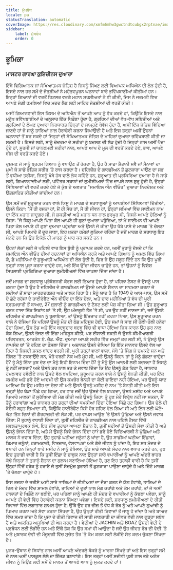 ```yaml
---
title: ਮੁੱਖਬੰਧ
locale: pa
statusTranslation: automatic
coverImage: https://res.cloudinary.com/xmfm6mhw3gwctndtcubgx2rptnae/image/upload/v1741354450/small_cover_tratado_esoterico_de_astrologia_hermetica_6210a35442.webp
sidebar:
    label: ਮੁੱਖਬੰਧ
    order: 0
---
```

## ਭੂਮਿਕਾ

### ਮਾਸਟਰ ਗਾਰਘਾ ਕੁਇਚੀਨਸ ਦੁਆਰਾ

ਇੱਥੇ ਵਿਗਿਆਨਕ ਜਾਂ ਸੰਖਿਆਤਮਕ ਜੋਤਿਸ਼ ਹੈ ਜਿਸਨੂੰ ਸਿੱਖਣ ਲਈ ਵਿਆਪਕ ਅਧਿਐਨ ਦੀ ਲੋੜ ਹੁੰਦੀ ਹੈ, ਇਸਦੇ ਨਾਲ ਹਰ ਸਮੇਂ ਦੇ ਜੋਤਸ਼ੀਆਂ ਨੇ ਮਹੱਤਵਪੂਰਨ ਘਟਨਾਵਾਂ ਬਾਰੇ ਭਵਿੱਖਬਾਣੀਆਂ ਕੀਤੀਆਂ ਹਨ। ਇਨ੍ਹਾਂ ਗਿਆਨਾਂ ਦੀ ਵਰਤੋਂ ਹਿਟਲਰ ਵਰਗੇ ਮਹਾਨ ਸ਼ਖਸੀਅਤਾਂ ਨੇ ਵੀ ਕੀਤੀ, ਜਿਸ ਨੇ ਜਰਮਨੀ ਵਿਚ ਆਪਣੇ ਜੰਗੀ ਹਮਲਿਆਂ ਵਿਚ ਮਦਦ ਲੈਣ ਲਈ ਮਾਹਿਰ ਜੋਤਸ਼ੀਆਂ ਦੀ ਵਰਤੋਂ ਕੀਤੀ।

ਅਸੀਂ ਗਿਆਨਵਾਦੀ ਇਸ ਕਿਸਮ ਦੇ ਅਧਿਐਨ ਤੋਂ ਆਪਣੇ ਆਪ ਨੂੰ ਵੱਖ ਕਰਦੇ ਹਾਂ, ਕਿਉਂਕਿ ਇਸਦੇ ਨਾਲ ਮਨੁੱਖ ਭਵਿੱਖਬਾਣੀਆਂ ਦੇ ਅਨੁਸਾਰ ਇੱਕ ਖਿਡੌਣਾ ਹੁੰਦਾ ਹੈ, ਗ੍ਰਹਿਆਂ ਦੀਆਂ ਵੱਖ-ਵੱਖ ਸਥਿਤੀਆਂ ਅਤੇ ਗ੍ਰਹਿਆਂ ਦੇ ਲੰਘਣ ਦੁਆਰਾ ਨਿਰਧਾਰਤ ਚਿੰਨ੍ਹਾਂ ਦੇ ਸਾਮ੍ਹਣੇ ਬੇਵੱਸ ਹੁੰਦਾ ਹੈ, ਅਸੀਂ ਇੱਕ ਜੋਤਿਸ਼ ਵਿੱਦਿਆ ਜਾਣਦੇ ਹਾਂ ਜੋ ਸਾਨੂੰ ਤਾਰਿਆਂ ਨਾਲ ਹੇਰਾਫੇਰੀ ਕਰਨਾ ਸਿਖਾਉਂਦੀ ਹੈ ਅਤੇ ਇਸ ਤਰ੍ਹਾਂ ਅਸੀਂ ਉਹਨਾਂ ਘਟਨਾਵਾਂ ਤੋਂ ਬਚ ਸਕਦੇ ਹਾਂ ਜਿਨ੍ਹਾਂ ਦੀ ਸੰਖਿਆਤਮਕ ਜੋਤਿਸ਼ ਦੇ ਮਾਹਿਰਾਂ ਦੁਆਰਾ ਭਵਿੱਖਬਾਣੀ ਕੀਤੀ ਜਾ ਸਕਦੀ ਹੈ। ਇਸਦੇ ਲਈ, ਸਾਨੂੰ ਚੰਦਰਮਾ ਦੇ ਸਰੀਰਾਂ ਨੂੰ ਬਦਲਣ ਦੀ ਲੋੜ ਹੁੰਦੀ ਹੈ ਜਿਨ੍ਹਾਂ ਨਾਲ ਅਸੀਂ ਪੈਦਾ ਹੁੰਦੇ ਹਾਂ, ਸੂਰਜੀ ਜਾਂ ਚਾਨਣਮਈ ਸਰੀਰਾਂ ਨਾਲ, ਆਪਣੇ ਆਪ ਦੇ ਮੂਲ ਦੀ ਵਰਤੋਂ ਕਰਦੇ ਹੋਏ, ਭਾਵ, ਆਪਣੇ ਬੀਜ ਦੀ ਵਰਤੋਂ ਕਰਦੇ ਹੋਏ।

ਦੁਸ਼ਮਣ ਜੋ ਸਾਨੂੰ ਬ੍ਰਹਮ ਗਿਆਨ ਨੂੰ ਵਧਾਉਣ ਤੋਂ ਰੋਕਦਾ ਹੈ, ਉਹ ਹੈ ਸਾਡਾ ਸ਼ੈਤਾਨੀ ਸਵੈ ਜਾਂ ਸੈਨਾਵਾਂ ਦਾ ਮੁਖੀ ਜੋ ਸਾਡੇ ਭੌਤਿਕ ਸਰੀਰ 'ਤੇ ਰਾਜ ਕਰਦਾ ਹੈ। ਦਹਿਲੀਜ਼ ਦੇ ਗਾਰਡੀਅਨ ਤੋਂ ਛੁਟਕਾਰਾ ਪਾਉਣ ਦਾ ਸਭ ਤੋਂ ਵਧੀਆ ਤਰੀਕਾ, ਜਿਸਨੂੰ ਖੱਬੇ ਹੱਥ ਵਾਲੇ ਲੋਕ ਕਹਿੰਦੇ ਹਨ, ਸ਼ੁਰੂਆਤ ਦੀ ਪ੍ਰਕਿਰਿਆ ਦੁਆਰਾ ਹੈ ਜੋ ਸਾਡੇ ਲਈ, ਗਿਆਨਵਾਦੀਆਂ ਲਈ, ਪਵਿੱਤਰ ਸਥਾਨਾਂ ਜਾਂ ਲੁਮੀਸੀਅਲਾਂ ਵਿੱਚ ਦਾਖਲੇ ਨਾਲ ਸ਼ੁਰੂ ਹੁੰਦੀ ਹੈ, ਉਨ੍ਹਾਂ ਸਿੱਖਿਆਵਾਂ ਦੀ ਵਰਤੋਂ ਕਰਦੇ ਹੋਏ ਜੋ ਕੁੰਭ ਦੇ ਅਵਤਾਰ "ਸਮਾਇਲ ਔਨ ਵੀਓਰ" ਦੁਆਰਾ ਨਿਰਦੇਸ਼ਤ ਅਤੇ ਉਤਸ਼ਾਹਿਤ ਕੀਤੀਆਂ ਜਾਂਦੀਆਂ ਹਨ।

ਉਸ ਸਮੇਂ ਜਦੋਂ ਸ਼ੁਰੂਆਤ ਕਰਨ ਵਾਲੇ ਯਿਸੂ ਨੇ ਮਾਰਗ ਦੇ ਸ਼ਰਧਾਲੂਆਂ ਨੂੰ ਆਪਣੀਆਂ ਸਿੱਖਿਆਵਾਂ ਦਿੱਤੀਆਂ, ਉਸਨੇ ਕਿਹਾ: "ਮੈਂ ਹੀ ਰਸਤਾ ਹਾਂ, ਮੈਂ ਹੀ ਸੱਚ ਹਾਂ, ਮੈਂ ਹੀ ਜੀਵਨ ਹਾਂ, ਉਨ੍ਹਾਂ ਸਮਿਆਂ ਵਿੱਚ ਸਾਈਮਨ ਨਾਮ ਦਾ ਇੱਕ ਮਹਾਨ ਜਾਦੂਗਰ ਸੀ, ਜੋ ਸ਼ਕਤੀਆਂ ਅਤੇ ਮਹਾਨ ਧਨ ਨਾਲ ਭਰਪੂਰ ਸੀ, ਜਿਸਨੇ ਆਪਣੇ ਚੇਲਿਆਂ ਨੂੰ ਕਿਹਾ: "ਜੇ ਯਿਸੂ ਆਪਣੇ ਪਿਤਾ ਕੋਲ ਆਪਣੇ ਹੀ ਗੁਣਾਂ ਦੁਆਰਾ ਪਹੁੰਚਿਆ, ਤਾਂ ਮੈਂ ਸਾਈਮਨ ਵੀ ਆਪਣੇ ਪਿਤਾ ਕੋਲ ਆਪਣੇ ਹੀ ਗੁਣਾਂ ਦੁਆਰਾ ਪਹੁੰਚਾਂਗਾ ਅਤੇ ਉਸਨੇ ਜੋ ਕੀਤਾ ਉਹ ਖੱਬੇ ਪਾਸੇ ਦੇ ਮਾਰਗ 'ਤੇ ਚੱਲਣਾ ਸੀ, ਆਪਣੇ ਪਿਆਰੇ ਤੋਂ ਦੂਰ ਜਾਣਾ, ਇਹ ਖ਼ਤਰਾ ਹਮੇਸ਼ਾਂ ਲੁਕਿਆ ਰਹਿੰਦਾ ਹੈ ਜਦੋਂ ਮਾਰਗ ਦੇ ਸ਼ਰਧਾਲੂ ਇਹ ਮੰਨਦੇ ਹਨ ਕਿ ਉਹ ਇਕੱਲੇ ਹੀ ਮਾਰਗ ਨੂੰ ਪਾਰ ਕਰ ਸਕਦੇ ਹਨ।

ਉਹਨਾਂ ਲੋਕਾਂ ਲਈ ਜੋ ਪਹਿਲੀ ਵਾਰ ਇਸ ਬੁੱਧੀ ਨੂੰ ਪ੍ਰਾਪਤ ਕਰਦੇ ਹਨ, ਅਸੀਂ ਤੁਹਾਨੂੰ ਦੱਸਦੇ ਹਾਂ ਕਿ ਸਮਾਇਲ ਔਨ ਵੀਓਰ ਦੀਆਂ ਰਚਨਾਵਾਂ ਦਾ ਅਧਿਐਨ ਕਰਕੇ ਅਤੇ ਆਪਣੇ ਗਿਆਨ ਨੂੰ ਅਮਲ ਵਿੱਚ ਲਿਆ ਕੇ, ਛੇ ਮਹੀਨਿਆਂ ਦੇ ਸ਼ੁਰੂਆਤੀ ਅਧਿਐਨ ਦੀ ਲੋੜ ਹੁੰਦੀ ਹੈ, ਫਿਰ ਜੇ ਉਹ ਸਬੂਤ ਦਿੰਦੇ ਹਨ ਕਿ ਉਹ ਪੂਰੀ ਤਰ੍ਹਾਂ ਨਾਲ ਪੂਰਾ ਕਰਨਾ ਚਾਹੁੰਦੇ ਹਨ, ਅਤੇ ਇੱਕ ਉੱਚਾ ਜੀਵਨ ਚਾਹੁੰਦੇ ਹਨ, ਤਾਂ ਉਹਨਾਂ ਨੂੰ ਵਿਸ਼ੇਸ਼ ਸਿਖਲਾਈ ਪ੍ਰਕਿਰਿਆ ਦੁਆਰਾ ਲੁਮੀਸੀਅਲਾਂ ਵਿੱਚ ਦਾਖਲਾ ਦਿੱਤਾ ਜਾਂਦਾ ਹੈ।

ਜਦੋਂ ਮਾਰਗ ਦਾ ਸ਼ਰਧਾਲੂ ਪ੍ਰੋਬੇਸ਼ਨਰੀ ਕੋਰਸ ਲਈ ਤਿਆਰ ਹੁੰਦਾ ਹੈ, ਤਾਂ ਪਹਿਲਾ ਟੈਸਟ ਜੋ ਉਸਨੂੰ ਪਾਸ ਕਰਨਾ ਹੁੰਦਾ ਹੈ ਉਹ ਹੈ ਦਹਿਲੀਜ਼ ਦੇ ਗਾਰਡੀਅਨ ਜਾਂ ਉਸਦੇ ਆਪਣੇ ਸ਼ੈਤਾਨ ਦਾ ਸਾਹਮਣਾ ਕਰਨਾ ਜੋ ਸਦੀਆਂ ਤੋਂ ਸਾਡਾ ਮਾਰਗਦਰਸ਼ਕ ਅਤੇ ਮਾਲਕ ਰਿਹਾ ਹੈ। ਮੈਨੂੰ ਯਾਦ ਹੈ ਕਿ 1949 ਦੇ ਆਸ-ਪਾਸ, ਉਸ ਸਮੇਂ ਦੇ ਛੋਟੇ ਰਹੱਸਾਂ ਦੇ ਹਾਈਰੋਫੈਂਟ ਔਨ ਵੀਓਰ ਦਾ ਇੱਕ ਚੇਲਾ, ਅਤੇ ਚਾਰ ਮਹੀਨਿਆਂ ਤੋਂ ਵੱਧ ਦੀ ਪੂਰੀ ਬ੍ਰਹਮਚਾਰੀ ਤੋਂ ਬਾਅਦ, 27 ਜੁਲਾਈ ਨੂੰ ਗਾਰਡੀਅਨ ਦੇ ਟੈਸਟ ਲਈ ਪੇਸ਼ ਕੀਤਾ ਗਿਆ ਸੀ। ਉਹ ਸ਼ੁਰੂਆਤ ਕਰਨ ਵਾਲਾ ਇੱਕ ਇਕਾਂਤ ਥਾਂ 'ਤੇ ਸੀ, ਉਹ ਅੰਦਰੂਨੀ ਤੌਰ 'ਤੇ ਸੀ, ਪਰ ਉਹ ਨਹੀਂ ਜਾਣਦਾ ਸੀ, ਜਦੋਂ ਉਸਨੇ ਦਹਿਲੀਜ਼ ਦੇ ਗਾਰਡੀਅਨ ਨੂੰ ਬੁਲਾਇਆ, ਤਾਂ ਉਸਨੂੰ ਇੰਤਜ਼ਾਰ ਨਹੀਂ ਕਰਨਾ ਪਿਆ, ਉਸ ਸ਼ੁਰੂਆਤ ਕਰਨ ਵਾਲੇ ਨੇ ਦੱਸਿਆ ਕਿ ਪਹਿਲਾਂ ਉਸਨੂੰ ਮੌਤ ਦੀ ਠੰਡ ਮਹਿਸੂਸ ਹੋਈ, ਉਹ ਸਮਾਂ ਜੋ ਸਾਫ ਸੀ ਹੌਲੀ-ਹੌਲੀ ਹਨੇਰਾ ਹੁੰਦਾ ਗਿਆ, ਉਸ ਠੰਡ ਅਤੇ ਇੱਕ ਬਦਬੂਦਾਰ ਬਦਬੂ ਵਿੱਚ ਵੀ ਵਾਧਾ ਹੋਇਆ ਜਿਸ ਕਾਰਨ ਉਹ ਡਰ ਨਾਲ ਕੰਬ ਗਿਆ, ਉਸਨੇ ਭੱਜਣ ਦੀ ਇੱਛਾ ਮਹਿਸੂਸ ਕੀਤੀ, ਪਰ ਈਸਾਈ ਸ਼ਕਤੀ ਜੋ ਉਸਨੇ ਕੀਮੀਆਗਰੀ ਪਰਿਵਰਤਨ, ਆਰਕੇਨ ਏ. ਜ਼ੈੱਡ. ਐੱਫ. ਦੁਆਰਾ ਆਪਣੇ ਸਰੀਰ ਵਿੱਚ ਜਮ੍ਹਾਂ ਕਰ ਲਈ ਸੀ, ਨੇ ਉਸਨੂੰ ਉਸ ਨਾਪਸੰਦ ਥਾਂ 'ਤੇ ਰਹਿਣ ਦਾ ਹੌਸਲਾ ਦਿੱਤਾ। ਅਚਾਨਕ ਉਸਨੇ ਦੇਖਿਆ ਕਿ ਇੱਕ ਜਾਨਵਰ ਉਸਦੇ ਵੱਲ ਆ ਰਿਹਾ ਹੈ ਜਿਸਦੀ ਸ਼ਕਲ ਬਾਂਦਰ ਵਰਗੀ ਸੀ, ਪੂਰੀ ਤਰ੍ਹਾਂ ਵਾਲਾਂ ਵਾਲਾ, ਮੱਥੇ 'ਤੇ ਸਿੰਗ ਜੋ ਚਮਕਦੇ ਸਨ ਅਤੇ ਹਿੱਲਣ 'ਤੇ ਟਕਰਾਉਂਦੇ ਸਨ, ਖੋਤੇ ਵਰਗੀ ਨੱਕ ਅਤੇ ਮੂੰਹ ਸੀ, ਅਤੇ ਉਸਨੂੰ ਕਿਹਾ: ਤਾਂ ਤੂੰ ਮੈਨੂੰ ਛੱਡਣਾ ਚਾਹੁੰਦਾ ਹੈਂ? ਤੂੰ ਮੈਨੂੰ ਇੰਨਾ ਕੁਝ ਦੇਣ ਦਾ ਮੈਨੂੰ ਇਹੀ ਇਨਾਮ ਦਿੰਦਾ ਹੈਂ? ਤੂੰ ਮੈਨੂੰ ਉਸ ਆਦਮੀ ਲਈ ਬਦਲਦਾ ਹੈਂ ਜਿਸਨੂੰ ਤੂੰ ਨਹੀਂ ਜਾਣਦਾ? ਅਤੇ ਉਸਨੇ ਡਰ ਨਾਲ ਭਰ ਕੇ ਜਵਾਬ ਦਿੱਤਾ ਕਿ ਉਹ ਉਸਨੂੰ ਛੱਡ ਰਿਹਾ ਹੈ, ਜਾਨਵਰ ਹਮਲਾਵਰ ਰਵੱਈਏ ਨਾਲ ਉਸਦੇ ਵੱਲ ਝਪਟਿਆ, ਸ਼ੁਰੂਆਤ ਕਰਨ ਵਾਲੇ ਨੇ ਉਸਨੂੰ ਬੇਨਤੀ ਕੀਤੀ, ਪਰ ਇੱਕ ਕਮਜ਼ੋਰ ਅਤੇ ਡਰੇ ਹੋਏ ਆਦਮੀ ਦੀ ਉਸ ਕਮਜ਼ੋਰ ਬੇਨਤੀ ਦਾ ਕੋਈ ਫਾਇਦਾ ਨਹੀਂ ਹੋਇਆ, ਪਰ ਉਸਨੂੰ ਯਾਦ ਆਇਆ ਕਿ ਉਹ ਮਸੀਹ ਦਾ ਚੇਲਾ ਸੀ ਅਤੇ ਉਸਨੇ ਉਸਨੂੰ ਮਸੀਹ ਦੇ ਨਾਮ 'ਤੇ ਬੇਨਤੀ ਕੀਤੀ ਅਤੇ ਇਸ ਤਰ੍ਹਾਂ ਉਹ ਥੋੜਾ ਪਿੱਛੇ ਹਟ ਗਿਆ, ਹਰ ਵਾਰ ਜਦੋਂ ਉਹ ਉਸਦੇ ਵੱਲ ਝਪਟਦਾ, ਉਸਨੇ ਮਸੀਹ ਅਤੇ ਆਪਣੇ ਪਿਆਰੇ ਮਾਲਕਾਂ ਤੋਂ ਸੁਰੱਖਿਆ ਦੀ ਮੰਗ ਕੀਤੀ ਅਤੇ ਉਸਨੂੰ ਕਿਹਾ: ਤੂੰ ਹੁਣ ਮੇਰੇ ਵਿਰੁੱਧ ਨਹੀਂ ਜਾ ਸਕਦਾ, ਮੈਂ ਤੈਨੂੰ ਹਰਾਵਾਂਗਾ ਅਤੇ ਜਾਨਵਰ ਹਰ ਤਰ੍ਹਾਂ ਦੀਆਂ ਧਮਕੀਆਂ ਦਿੰਦਾ ਹੋਇਆ ਪਿੱਛੇ ਹਟ ਗਿਆ। ਉਸ ਚੇਲੇ ਦੀ ਬੇਚੈਨੀ ਬਹੁਤ ਜ਼ਿਆਦਾ ਸੀ, ਕਿਉਂਕਿ ਹਾਈਰੋਫੈਂਟ ਕਿਸੇ ਹੋਰ ਸ਼ਹਿਰ ਵੱਲ ਗਿਆ ਸੀ ਅਤੇ ਇਸ ਲਈ ਘੱਟੋ-ਘੱਟ ਤਿੰਨ ਦਿਨਾਂ ਦੀ ਗੈਰਹਾਜ਼ਰੀ ਦੀ ਲੋੜ ਸੀ, ਪਰ ਵਾਪਸ ਆਉਣ 'ਤੇ ਉਸਨੇ ਪੁੱਛਿਆ ਅਤੇ ਉਸਨੇ ਜਵਾਬ ਦਿੱਤਾ: ਮੈਂ ਤੁਹਾਨੂੰ ਵਧਾਈ ਦਿੰਦਾ ਹਾਂ, ਤੁਸੀਂ ਦਹਿਲੀਜ਼ ਦੇ ਗਾਰਡੀਅਨ ਨਾਲ ਪਹਿਲੇ ਟੈਸਟ ਵਿੱਚੋਂ ਸਫਲਤਾਪੂਰਵਕ ਲੰਘੇ, ਇਹ ਜੀਵ ਤੁਹਾਡਾ ਆਪਣਾ ਸ਼ੈਤਾਨ ਹੈ, ਤੁਸੀਂ ਸਦੀਆਂ ਤੋਂ ਉਸਦੀ ਸੇਵਾ ਕੀਤੀ ਹੈ ਅਤੇ ਉਸਨੂੰ ਭੋਜਨ ਦਿੱਤਾ ਹੈ, ਅਤੇ ਮੈਂ ਉਸਨੂੰ ਕਿਵੇਂ ਭੋਜਨ ਦਿੰਦਾ ਹਾਂ? ਡਰੇ ਹੋਏ ਵਿਦਿਆਰਥੀ ਨੇ ਪੁੱਛਿਆ ਅਤੇ ਮਾਲਕ ਨੇ ਜਵਾਬ ਦਿੱਤਾ, ਉਹ ਤੁਹਾਡੇ ਘਟੀਆ ਜਨੂੰਨਾਂ ਨੂੰ ਖਾਂਦਾ ਹੈ, ਉਹ ਸਾਡੀਆਂ ਘਟੀਆ ਇੱਛਾਵਾਂ, ਬਿਮਾਰ ਜਨੂੰਨਾਂ, ਹਰਾਮਕਾਰੀ, ਵਿਭਚਾਰ, ਵੇਸਵਾਘਰਾਂ ਅਤੇ ਗੰਦੇ ਜੀਵਨ ਨੂੰ ਖਾਂਦਾ ਹੈ, ਇਹ ਸਭ ਮੰਦਰ ਦੇ ਵਪਾਰੀ ਹਨ ਜਿਨ੍ਹਾਂ ਬਾਰੇ ਮਸੀਹ ਨੇ ਸਾਨੂੰ ਦੱਸਿਆ, ਉਹ ਸਾਡੇ ਆਪਣੇ ਮੰਦਰ ਨਾਲ ਵਪਾਰ ਕਰਦੇ ਹਨ, ਹੁਣ ਇਹ ਤੁਹਾਡੀ ਵਾਰੀ ਹੈ ਕਿ ਤੁਸੀਂ ਇੱਛਾ ਦੇ ਚਾਬੁਕ ਨਾਲ ਉਨ੍ਹਾਂ ਸਾਰੇ ਵਪਾਰੀਆਂ ਨੂੰ ਆਪਣੇ ਅੰਦਰੋਂ ਬਾਹਰ ਕੱਢੋ ਜਿਨ੍ਹਾਂ ਨੇ ਤੁਹਾਨੂੰ ਸ਼ੈਤਾਨ ਦਾ ਗੁਲਾਮ ਬਣਾਇਆ ਹੋਇਆ ਹੈ, ਹੁਣ ਇਹ ਤੁਹਾਡੀ ਵਾਰੀ ਹੈ ਕਿ ਤੁਸੀਂ ਉਨ੍ਹਾਂ ਵਿੱਚੋਂ ਹਰੇਕ ਨੂੰ ਹਰਾਓ ਜੇ ਤੁਸੀਂ ਸੱਚਮੁੱਚ ਬੁਰਾਈ ਤੋਂ ਛੁਟਕਾਰਾ ਪਾਉਣਾ ਚਾਹੁੰਦੇ ਹੋ ਅਤੇ ਚਿੱਟੇ ਮਾਰਗ 'ਤੇ ਚੱਲਣਾ ਚਾਹੁੰਦੇ ਹੋ।

ਇਸ ਰਚਨਾ ਦੇ ਜ਼ਰੀਏ ਅਸੀਂ ਸਾਰੇ ਤਾਰਿਆਂ ਦੇ ਜੀਨੀਅਸਾਂ ਦਾ ਦੌਰਾ ਕਰਨ ਦੇ ਯੋਗ ਹੋਵਾਂਗੇ, ਤਾਰਿਆਂ ਦੇ ਦਿਲ ਦੇ ਮੰਦਰ ਵਿੱਚ ਸ਼ਾਮਲ ਹੋਵਾਂਗੇ, ਤਾਰਿਆਂ ਦੇ ਦੂਤਾਂ ਨਾਲ ਮੰਗ ਕਰਾਂਗੇ ਅਤੇ ਕੰਮ ਕਰਾਂਗੇ, ਤਾਂ ਜੋ ਅਸੀਂ ਹਾਲਾਤਾਂ ਦੇ ਖਿਡੌਣੇ ਨਾ ਬਣੀਏ, ਪਰ ਪਹਿਲਾਂ ਸਾਨੂੰ ਆਪਣੇ ਹੀ ਮੰਦਰ ਦੇ ਵਪਾਰੀਆਂ ਨੂੰ ਕੱਢਣਾ ਪਵੇਗਾ, ਸਾਨੂੰ ਆਪਣੇ ਹੀ ਵੇਦੀ ਵਿੱਚ ਹੇਰਾਫੇਰੀ ਕਰਨਾ ਸਿੱਖਣਾ ਪਵੇਗਾ। ਇਸਦੇ ਲਈ, ਸ਼ਰਧਾਲੂ ਲੁਮੀਸੀਅਲਾਂ ਦੇ ਰੀਤੀ ਰਿਵਾਜਾਂ ਵਿੱਚ ਲਗਾਤਾਰ ਸ਼ਾਮਲ ਹੁੰਦਾ ਹੈ; ਉੱਥੇ ਉਹ ਹਰ ਚੀਜ਼ ਤੋਂ ਵੱਧ ਕੇ ਰੱਬ ਨੂੰ ਅਤੇ ਆਪਣੇ ਗੁਆਂਢੀ ਨੂੰ ਪਿਆਰ ਕਰਨਾ ਅਤੇ ਸੇਵਾ ਕਰਨਾ ਸਿੱਖਦਾ ਹੈ, ਉਹ ਉਨ੍ਹਾਂ ਰੀਤੀ ਰਿਵਾਜਾਂ ਤੋਂ ਜਾਣੂ ਹੋ ਜਾਂਦਾ ਹੈ ਅਤੇ ਬਾਅਦ ਵਿੱਚ ਸਮਝ ਜਾਂਦਾ ਹੈ ਕਿ ਪੂਜਾ ਦੇ ਰੀਤੀ ਰਿਵਾਜ ਦੀ ਸਾਰੀ ਜਾਣਕਾਰੀ ਦਾ ਜੀਵਤ ਵੇਦੀ ਨਾਲ ਗੂੜ੍ਹਾ ਸਬੰਧ ਹੈ ਅਤੇ ਅਕਥਿਤ ਅਜੂਬਿਆਂ ਦੀ ਖੋਜ ਕਰਦਾ ਹੈ। ਵੇਦੀਆਂ ਦੇ JACHIN ਅਤੇ BOAZ ਉਸਦੀ ਵੇਦੀ ਦੇ ਪ੍ਰਬੰਧਨ ਲਈ ਲੋੜੀਂਦੇ ਹਨ ਅਤੇ ਇੱਥੋਂ ਤੱਕ ਕਿ ਉਹ ਸਮਾਂ ਵੀ ਆਉਂਦਾ ਹੈ ਜਦੋਂ ਉਹ ਜੀਵਤ ਰੱਬ ਦੀ ਵੇਦੀ 'ਤੇ ਅਤੇ ਮੁਬਾਰਕ ਦੇਵੀ ਦੀ ਮੌਜੂਦਗੀ ਵਿੱਚ ਸੁਚੇਤ ਤੌਰ 'ਤੇ ਕੰਮ ਕਰਨ ਲਈ ਲੋੜੀਂਦੇ ਸੱਤ ਕਦਮ ਚੁੱਕਣਾ ਸਿੱਖਦਾ ਹੈ।

ਪੁਨਰ-ਉਥਾਨ ਦੇ ਸਿਧਾਂਤ ਨਾਲ ਅਸੀਂ ਆਪਣੇ ਅੰਦਰਲੇ ਬੱਕਰੇ ਨੂੰ ਮਾਰਨਾ ਸਿੱਖਦੇ ਹਾਂ ਅਤੇ ਇਸ ਤਰ੍ਹਾਂ ਸਮੇਂ ਦੇ ਨਾਲ ਅਸੀਂ ਪਾਸਕੂਲ ਲੇਲੇ ਦਾ ਇੱਜੜ ਬਣਾਵਾਂਗੇ। ਇਸ ਤਰ੍ਹਾਂ ਅਸੀਂ ਸਦੀਵੀ ਖੁਸ਼ੀ ਨਾਲ ਭਰੇ ਅਨੰਤ ਜੀਵਨ ਨੂੰ ਜਿਉਣ ਲਈ ਸਮੇਂ ਦੇ ਮਾਲਕ ਤੋਂ ਆਪਣੇ ਆਪ ਨੂੰ ਮੁਕਤ ਕਰਦੇ ਹਾਂ।

